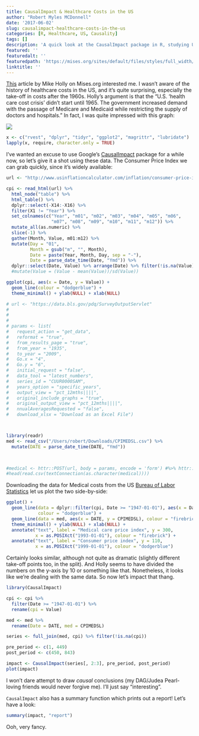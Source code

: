 ```yaml
---
title: CausalImpact & Healthcare Costs in the US
author: "Robert Myles MCDonnell"
date: '2017-06-02'
slug: causalimpact-healthcare-costs-in-the-us
categories: [R, Healthcare, US, Causality]
tags: []
description: 'A quick look at the CausalImpact package in R, studying US healthcare costs over time'
featured: ''
featuredalt: ''
featuredpath: 'https://mises.org/sites/default/files/styles/full_width/public/Holly1.png?itok=iDrzwxBU'
linktitle: ''
---
```



[This](https://mises.org/blog/how-government-regulations-made-healthcare-so-expensive) article by Mike Holly on Mises.org interested me. I wasn't aware of the history of healthcare costs in the US, and it's quite surprising, especially the take-off in costs after the 1960s. Holly's argument is that the "U.S. 'health care cost crisis' didn’t start until 1965. The government increased demand with the passage of Medicare and Medicaid while restricting the supply of doctors and hospitals." In fact, I was quite impressed with this graph:  

![](https://mises.org/sites/default/files/styles/full_width/public/Holly1.png?itok=iDrzwxBU)


```r
x <- c("rvest", "dplyr", "tidyr", "ggplot2", "magrittr", "lubridate")
lapply(x, require, character.only = TRUE) 
```

I've wanted an excuse to use Google's [CausalImpact](https://github.com/google/CausalImpact) package for a while now, so let's give it a shot using these data. The Consumer Price Index we can grab quickly, since it's widely available:  

```r
url <- "http://www.usinflationcalculator.com/inflation/consumer-price-index-and-annual-percent-changes-from-1913-to-2008/"

cpi <- read_html(url) %>% 
  html_node("table") %>% 
  html_table() %>% 
  dplyr::select(-X14:-X16) %>% 
  filter(X1 != "Year") %>% 
  set_colnames(c("Year", "m01", "m02", "m03", "m04", "m05", "m06", 
                 "m07", "m08", "m09", "m10", "m11", "m12")) %>% 
  mutate_all(as.numeric) %>% 
  slice(-1) %>% 
  gather(Month, Value, m01:m12) %>% 
  mutate(Day = "01",
         Month = gsub("m", "", Month),
         Date = paste(Year, Month, Day, sep = "-"),
         Date = parse_date_time(Date, "Ymd")) %>% 
  dplyr::select(Date, Value) %>% arrange(Date) %>% filter(!is.na(Value)) #%>% 
  #mutate(Value = (Value - mean(Value))/sd(Value))

ggplot(cpi, aes(x = Date, y = Value)) +
  geom_line(colour = "dodgerblue") +
  theme_minimal() + ylab(NULL) + xlab(NULL)

```



```r

# url <- "https://data.bls.gov/pdq/SurveyOutputServlet"
# 
# 
# 
# params <- list(
#   request_action = "get_data",
#   reformat = "true",
#   from_results_page = "true",
#   from_year = "1935",
#   to_year = "2009",
#   Go.x = "4",
#   Go.y = "6",
#   initial_request = "false",
#   data_tool = "latest_numbers",
#   series_id = "CUUR0000SAM",
#   years_option = "specific_years",
#   output_view = "pct_12mths||||",
#   original_include_graphs = "true",
#   original_output_view = "pct_12mths||||",
#   nnualAveragesRequested = "false",
#   download_xlsx = "Download as an Excel File")



library(readr)
med <- read_csv("/Users/robert/Downloads/CPIMEDSL.csv") %>% 
  mutate(DATE = parse_date_time(DATE, "Ymd"))
                  


#medical <- httr::POST(url, body = params, encode = 'form') #%>% httr::content("parsed")
#head(read.csv(textConnection(as.character(medical))))
```

Downloading the data for Medical costs from the US [Bureau of Labor Statistics](https://data.bls.gov/pdq/SurveyOutputServlet) let us plot the two side-by-side:  

```r
ggplot() +
  geom_line(data = dplyr::filter(cpi, Date >= "1947-01-01"), aes(x = Date, y = Value),
            colour = "dodgerblue") +
  geom_line(data = med, aes(x = DATE, y = CPIMEDSL), colour = "firebrick") +
  theme_minimal() + ylab(NULL) + xlab(NULL) +
  annotate("text", label = "Medical care price index", y = 300, 
           x = as.POSIXct("1993-01-01"), colour = "firebrick") +
  annotate("text", label = "Consumer price index", y = 110, 
           x = as.POSIXct("1999-01-01"), colour = "dodgerblue")

```


Certainly looks similar, although not quite as dramatic (slightly different take-off points too, in the split). And Holly seems to have divided the numbers on the y-axis by 10 or something like that. Nonetheless, it looks like we're dealing with the same data. So now let's impact that thang.  



```r

library(CausalImpact)

cpi <- cpi %>% 
  filter(Date >= "1947-01-01") %>% 
  rename(cpi = Value)

med <- med %>%
  rename(Date = DATE, med = CPIMEDSL)

series <- full_join(med, cpi) %>% filter(!is.na(cpi))

pre_period <- c(1, 449)
post_period <- c(450, 843)

impact <- CausalImpact(series[, 2:3], pre_period, post_period)
plot(impact)

```


I won't dare attempt to draw *causal* conclusions (my DAG/Judea Pearl-loving friends would never forgive me). I'll just say "interesting".  

`CausalImpact` also has a summary function which prints out a report! Let's have a look:  

```r
summary(impact, "report")
```



Ooh, very fancy.